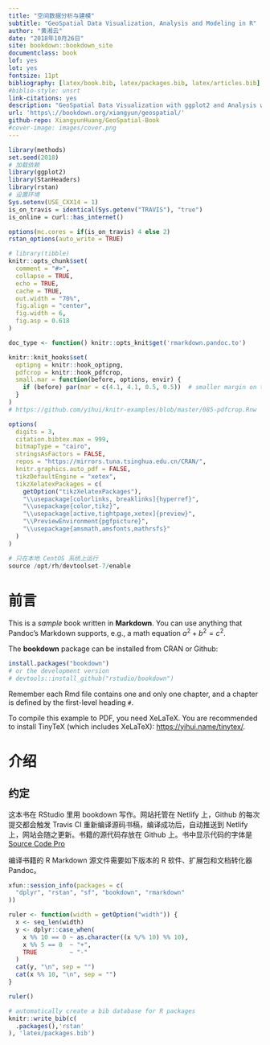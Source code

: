 ```yaml
--- 
title: "空间数据分析与建模"
subtitle: "GeoSpatial Data Visualization, Analysis and Modeling in R"
author: "黄湘云"
date: "2018年10月26日"
site: bookdown::bookdown_site
documentclass: book
lof: yes
lot: yes
fontsize: 11pt
bibliography: [latex/book.bib, latex/packages.bib, latex/articles.bib]
#biblio-style: unsrt
link-citations: yes
description: "GeoSpatial Data Visualization with ggplot2 and Analysis with rstan in R."
url: 'https\://bookdown.org/xiangyun/geospatial/'
github-repo: XiangyunHuang/GeoSpatial-Book
#cover-image: images/cover.png
---
```



```r
library(methods)
set.seed(2018)
# 加载依赖
library(ggplot2)
library(StanHeaders)
library(rstan)
# 设置环境
Sys.setenv(USE_CXX14 = 1)
is_on_travis = identical(Sys.getenv("TRAVIS"), "true")
is_online = curl::has_internet()

options(mc.cores = if(is_on_travis) 4 else 2)
rstan_options(auto_write = TRUE)

# library(tibble)
knitr::opts_chunk$set(
  comment = "#>",
  collapse = TRUE,
  echo = TRUE,
  cache = TRUE,
  out.width = "70%",
  fig.align = "center",
  fig.width = 6,
  fig.asp = 0.618
)

doc_type <- function() knitr::opts_knit$get('rmarkdown.pandoc.to')

knitr::knit_hooks$set(
  optipng = knitr::hook_optipng,
  pdfcrop = knitr::hook_pdfcrop,
  small.mar = function(before, options, envir) {
    if (before) par(mar = c(4.1, 4.1, 0.5, 0.5))  # smaller margin on top and right
  }
)
# https://github.com/yihui/knitr-examples/blob/master/085-pdfcrop.Rnw

options(
  digits = 3,
  citation.bibtex.max = 999,
  bitmapType = "cairo",
  stringsAsFactors = FALSE,
  repos = "https://mirrors.tuna.tsinghua.edu.cn/CRAN/",
  knitr.graphics.auto_pdf = FALSE,
  tikzDefaultEngine = "xetex",
  tikzXelatexPackages = c(
    getOption("tikzXelatexPackages"),
    "\\usepackage[colorlinks, breaklinks]{hyperref}",
    "\\usepackage{color,tikz}",
    "\\usepackage[active,tightpage,xetex]{preview}",
    "\\PreviewEnvironment{pgfpicture}",
    "\\usepackage{amsmath,amsfonts,mathrsfs}"
  )
)
```
```r
# 只在本地 CentOS 系统上运行
source /opt/rh/devtoolset-7/enable
```

\mainmatter

# 前言 {#preface .unnumbered}
\chaptermark{前言}
\index{TinyTeX}

This is a _sample_ book written in **Markdown**. You can use anything that Pandoc's Markdown supports, e.g., a math equation $a^2 + b^2 = c^2$.

The **bookdown** package can be installed from CRAN or Github:

```r
install.packages("bookdown")
# or the development version
# devtools::install_github("rstudio/bookdown")
```

Remember each Rmd file contains one and only one chapter, and a chapter is defined by the first-level heading `#`.

To compile this example to PDF, you need XeLaTeX. You are recommended to install TinyTeX (which includes XeLaTeX): <https://yihui.name/tinytex/>.

# 介绍 {#introduction}

## 约定 {#colophon}
\index{Pandoc}

这本书在 RStudio 里用 bookdown 写作。网站托管在 Netlify 上，Github 的每次提交都会触发 Travis CI 重新编译源码书稿，编译成功后，自动推送到 Netlify 上，网站会随之更新。书籍的源代码存放在 Github 上。书中显示代码的字体是 [Source Code Pro](https://github.com/silkeh/latex-sourcecodepro) 

编译书籍的 R Markdown 源文件需要如下版本的 R 软件、扩展包和文档转化器 Pandoc。

```r
xfun::session_info(packages = c(
  "dplyr", "rstan", "sf", "bookdown", "rmarkdown"
))
```

```r
ruler <- function(width = getOption("width")) {
  x <- seq_len(width)
  y <- dplyr::case_when(
    x %% 10 == 0 ~ as.character((x %/% 10) %% 10),
    x %% 5 == 0  ~ "+",
    TRUE         ~ "-"
  )
  cat(y, "\n", sep = "")
  cat(x %% 10, "\n", sep = "")
}
```

```r
ruler()
```

```r
# automatically create a bib database for R packages
knitr::write_bib(c(
  .packages(),'rstan'
), 'latex/packages.bib')
```


